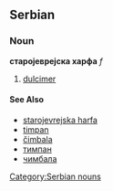 ==Serbian==
===Noun===
'''старојеврејска харфа''' ''f''
[[Category:Serbian nouns]]
#[[dulcimer]]
====See Also====
*[[starojevrejska harfa]]
*[[timpan]]
*[[čimbala]]
*[[тимпан]]
*[[чимбала]]